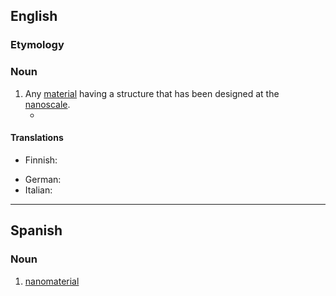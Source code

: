 {{also|Nanomaterial}}

==English==

===Etymology===
{{prefix|en|nano|material}}

===Noun===
{{en-noun}}

# Any [[material]] having a structure that has been designed at the [[nanoscale]].
#* {{quote-journal|en|author=Cornelia Dean|title=Nanomaterials Under Study by the E.P.A.|work=The New York Times|date=2009-09-30|url=https://www.nytimes.com/2009/09/30/science/earth/30nano.html|issn=0362-4331|passage=The Environmental Protection Agency detailed its plans on Tuesday for research into the possible health and environmental risks of '''nanomaterials''', tiny substances that are finding growing use in products like sunscreens and industrial adhesives.}}

====Translations====
{{trans-top}}
* Finnish: {{t|fi|nanomateriaali}}
{{trans-mid}}
* German: {{t|de|Nanomaterial|n}}
* Italian: {{t+|it|nanomateriale|m}}
{{trans-bottom}}

----

==Spanish==

===Noun===
{{es-noun|m}}

# [[#English|nanomaterial]]